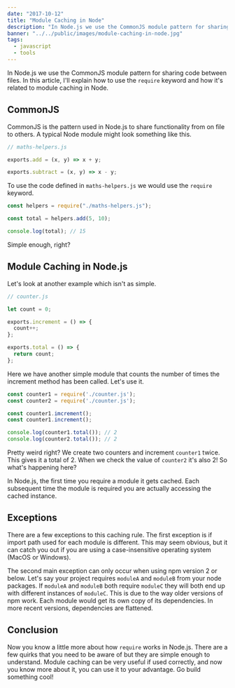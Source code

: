 ```yaml
---
date: "2017-10-12"
title: "Module Caching in Node"
description: "In Node.js we use the CommonJS module pattern for sharing code between files. In this article, I'll explain what module caching is and how it works."
banner: "../../public/images/module-caching-in-node.jpg"
tags:
  - javascript
  - tools
---
```


In Node.js we use the CommonJS module pattern for sharing code between files. In this article, I'll explain how to use the `require` keyword and how it's related to module caching in Node.

## CommonJS

CommonJS is the pattern used in Node.js to share functionality from on file to others. A typical Node module might look something like this.

```javascript
// maths-helpers.js

exports.add = (x, y) => x + y;

exports.subtract = (x, y) => x - y;
```

To use the code defined in `maths-helpers.js` we would use the `require` keyword.

```javascript
const helpers = require("./maths-helpers.js");

const total = helpers.add(5, 10);

console.log(total); // 15
```

Simple enough, right?

## Module Caching in Node.js

Let's look at another example which isn't as simple.

```javascript
// counter.js

let count = 0;

exports.increment = () => {
  count++;
};

exports.total = () => {
  return count;
};
```

Here we have another simple module that counts the number of times the increment method has been called. Let's use it.

```javascript
const counter1 = require('./counter.js');
const counter2 = require('./counter.js');

const counter1.imcrement();
const counter1.increment();

console.log(counter1.total()); // 2
console.log(counter2.total()); // 2
```

Pretty weird right? We create two counters and increment `counter1` twice. This gives it a total of 2. When we check the value of `counter2` it's also 2! So what's happening here?

In Node.js, the first time you require a module it gets cached. Each subsequent time the module is required you are actually accessing the cached instance.

## Exceptions

There are a few exceptions to this caching rule. The first exception is if import path used for each module is different. This may seem obvious, but it can catch you out if you are using a case-insensitive operating system (MacOS or Windows).

The second main exception can only occur when using npm version 2 or below. Let's say your project requires `moduleA` and `moduleB` from your node packages. If `moduleA` and `moduleB` both require `moduleC` they will both end up with different instances of `moduleC`. This is due to the way older versions of npm work. Each module would get its own copy of its dependencies. In more recent versions, dependencies are flattened.

## Conclusion

Now you know a little more about how `require` works in Node.js. There are a few quirks that you need to be aware of but they are simple enough to understand. Module caching can be very useful if used correctly, and now you know more about it, you can use it to your advantage. Go build something cool!
